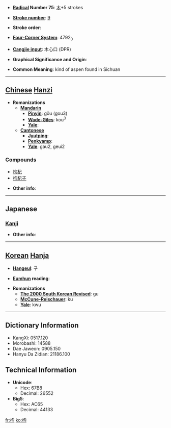 * '''[[Wiktionary:Chinese radical index| Radical]] Number 75''': [[Wiktionary:Chinese radical index 木|木]]+5 strokes

* '''[[Wiktionary:Chinese total strokes index|Stroke number]]''': [[Wiktionary:Chinese total strokes index 9|9]]

* '''Stroke order''': 

* '''[[Wiktionary:Chinese four corner index|Four-Corner System]]''': 4792<sub>0</sub>

* '''[[Wiktionary:Chinese Cangjie index|Cangjie input]]''': 木心口 (DPR)

* '''Graphical Significance and Origin''': 

* '''Common Meaning''': kind of aspen found in Sichuan

----

== [[Chinese]] [[Hanzi]] ==

* '''Romanizations'''
** '''[[Mandarin]]'''
*** '''[[Pinyin]]''': gǒu (gou3)
*** '''[[Wade-Giles]]''': kou<sup>3</sup>
*** '''[[Yale]]''': 
** '''[[Cantonese]]'''
*** '''[[Jyutping]]''':
*** '''[[Penkyamp]]''': 
*** '''[[Yale]]''': gau2, geui2

===Compounds===
*[[枸杞]]
*[[枸杞子]]

* '''Other info''': 

----

==Japanese==
===[[Kanji]]===
{{kanji|on readings=[[く]] (ku), [[こう]] (kō)
|kun readings=[[ひいらぎ]] (hiiragi), [[からたち]] (karatachi), [[まがる]] (magaru)
}}

* '''Other info''':  

----

== [[Korean]] [[Hanja]] ==

* '''[[Hangeul]]''': 구

* '''[[Eumhun]] reading''': 

* '''Romanizations'''
** '''[[The 2000 South Korean Revised Romanization|The 2000 South Korean Revised]]''': gu
** '''[[McCune-Reischauer]]''': ku
** '''[[Yale]]''': kwu

----

== Dictionary Information ==

* KangXi: 0517.120
* Morobashi: 14588
* Dae Jaweon: 0905.150
* Hanyu Da Zidian: 21186.100

== Technical Information ==

* '''Unicode''':
** Hex: 67B8
** Decimal: 26552
* '''Big5''':
** Hex: AC65
** Decimal: 44133

[[fr:枸]]
[[ko:枸]]